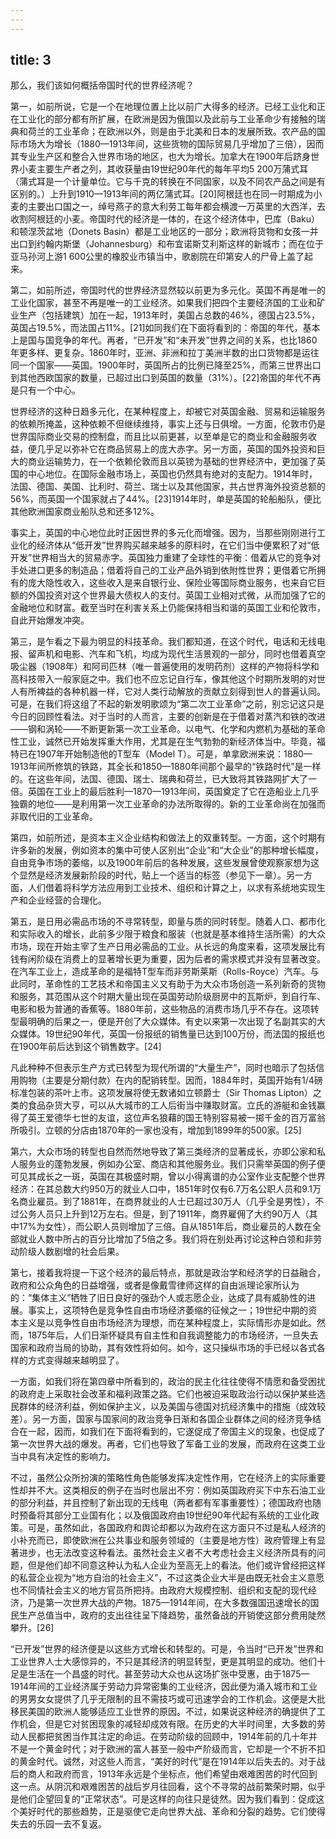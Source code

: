 ```yaml
---
---
---
```

title: 3
---




那么，我们该如何概括帝国时代的世界经济呢？

第一，如前所说，它是一个在地理位置上比以前广大得多的经济。已经工业化和正在工业化的部分都有所扩展，在欧洲是因为俄国以及此前与工业革命少有接触的瑞典和荷兰的工业革命；在欧洲以外，则是由于北美和日本的发展所致。农产品的国际市场大为增长（1880—1913年间，这些货物的国际贸易几乎增加了三倍），因而其专业生产区和整合入世界市场的地区，也大为增长。加拿大在1900年后跻身世界小麦主要生产者之列，其收获量由19世纪90年代的每年平均5 200万蒲式耳（蒲式耳是一个计量单位。它与千克的转换在不同国家，以及不同农产品之间是有区别的。）上升到1910—1913年间的两亿蒲式耳。[20]阿根廷也在同一时期成为小麦的主要出口国之一，绰号燕子的意大利劳工每年都会横渡一万英里的大西洋，去收割阿根廷的小麦。帝国时代的经济是一体的，在这个经济体中，巴库（Baku）和顿涅茨盆地（Donets Basin）都是工业地区的一部分；欧洲将货物和女孩一并出口到约翰内斯堡（Johannesburg）和布宜诺斯艾利斯这样的新城市；而在位于亚马孙河上游1 600公里的橡胶业市镇当中，歌剧院在印第安人的尸骨上盖了起来。

第二，如前所述，帝国时代的世界经济显然较以前更为多元化。英国不再是唯一的工业化国家，甚至不再是唯一的工业经济。如果我们把四个主要经济国的工业和矿业生产（包括建筑）加在一起，1913年时，美国占总数的46%，德国占23.5%，英国占19.5%，而法国占11%。[21]如同我们在下面将看到的：帝国的年代，基本上是国与国竞争的年代。再者，“已开发”和“未开发”世界之间的关系，也比1860年更多样、更复杂。1860年时，亚洲、非洲和拉丁美洲半数的出口货物都是运往同一个国家——英国。1900年时，英国所占的比例已降至25%，而第三世界出口到其他西欧国家的数量，已超过出口到英国的数量（31%）。[22]帝国的年代不再是只有一个中心。

世界经济的这种日趋多元化，在某种程度上，却被它对英国金融、贸易和运输服务的依赖所掩盖，这种依赖不但继续维持，事实上还与日俱增。一方面，伦敦市仍是世界国际商业交易的控制盘，而且比以前更甚，以至单是它的商业和金融服务收益，便几乎足以弥补它在商品贸易上的庞大赤字。另一方面，英国的国外投资和巨大的商业运输势力，在一个依赖伦敦而且以英镑为基础的世界经济中，更加强了英国的中心地位。在国际金融市场上，英国也仍然具有绝对的支配力。1914年时，法国、德国、美国、比利时、荷兰、瑞士以及其他国家，共占世界海外投资总额的56%，而英国一个国家就占了44%。[23]1914年时，单是英国的轮船船队，便比其他欧洲国家商业船队总和还多12%。

事实上，英国的中心地位此时正因世界的多元化而增强。因为，当那些刚刚进行工业化的经济体从“低开发”世界购买越来越多的原料时，在它们当中便累积了对“低开发”世界相当大的贸易赤字。英国独力重建了全球性的平衡：借着从它的竞争对手处进口更多的制造品；借着将自己的工业产品外销到依附性世界；更借着它所拥有的庞大隐性收入，这些收入是来自银行业、保险业等国际商业服务，也来自它巨额的外国投资对这个世界最大债权人的支付。英国工业相对式微，从而加强了它的金融地位和财富。截至当时在利害关系上仍能保持相当和谐的英国工业和伦敦市，自此开始爆发冲突。

第三，是乍看之下最为明显的科技革命。我们都知道，在这个时代，电话和无线电报、留声机和电影、汽车和飞机，均成为现代生活景观的一部分，同时也借着真空吸尘器（1908年）和阿司匹林（唯一普遍使用的发明药剂）这样的产物将科学和高科技带入一般家庭之中。我们也不应忘记自行车，像其他这个时期所发明的对世人有所裨益的各种机器一样，它对人类行动解放的贡献立刻得到世人的普遍认同。可是，在我们将这组了不起的新发明歌颂为“第二次工业革命”之前，别忘记这只是今日的回顾性看法。对于当时的人而言，主要的创新是在于借着对蒸汽和铁的改进——钢和涡轮——不断更新第一次工业革命。以电气、化学和内燃机为基础的革命性工业，诚然已开始发挥重大作用，尤其是在生气勃勃的新经济体当中。毕竟，福特已在1907年开始制造他的T型车（Model T）。可是，单拿欧洲来说：1880—1913年间所修筑的铁路，其全长和1850—1880年间那个最早的“铁路时代”是一样的。在这些年间，法国、德国、瑞士、瑞典和荷兰，已大致将其铁路网扩大了一倍。英国在工业上的最后胜利—1870—1913年间，英国奠定了它在造船业上几乎独霸的地位——是利用第一次工业革命的办法所取得的。新的工业革命尚在加强而非取代旧的工业革命。

第四，如前所述，是资本主义企业结构和做法上的双重转型。一方面，这个时期有许多新的发展，例如资本的集中可使人区别出“企业”和“大企业”的那种增长幅度，自由竞争市场的萎缩，以及1900年前后的各种发展，这些发展曾使观察家想为这个显然是经济发展新阶段的时代，贴上一个适当的标签（参见下一章）。另一方面，人们借着将科学方法应用到工业技术、组织和计算之上，以求有系统地实现生产和企业经营的合理化。

第五，是日用必需品市场的不寻常转型，即量与质的同时转型。随着人口、都市化和实际收入的增长，此前多少限于粮食和服装（也就是基本维持生活所需）的大众市场，现在开始主宰了生产日用必需品的工业。从长远的角度来看，这项发展比有钱有闲阶级在消费上的显著增长更为重要，因为后者的需求模式并没有显著改变。在汽车工业上，造成革命的是福特T型车而非劳斯莱斯（Rolls-Royce）汽车。与此同时，革命性的工艺技术和帝国主义又有助于为大众市场创造一系列新奇的货物和服务，其范围从这个时期大量出现在英国劳动阶级厨房中的瓦斯炉，到自行车、电影和极为普通的香蕉等。1880年前，这些物品的消费市场几乎不存在。这项转型最明确的后果之一，便是开创了大众媒体。有史以来第一次出现了名副其实的大众媒体。19世纪90年代，英国一份报纸的销售量已达到100万份，而法国的报纸也在1900年前后达到这个销售数字。[24]

凡此种种不但表示生产方式已转型为现代所谓的“大量生产”，同时也暗示了包括信用购物（主要是分期付款）在内的配销转型。因而，1884年时，英国开始有1/4磅标准包装的茶叶上市。这项发展将使无数诸如立顿爵士（Sir Thomas Lipton）之类的食品杂货大亨，可以从大城市的工人后街当中赚取财富。立氏的游艇和金钱赢得了英王爱德华七世的友谊，这位声名狼藉的国王特别容易被一掷千金的百万富翁所吸引。立顿的分店由1870年的一家也没有，增加到1899年的500家。[25]

第六，大众市场的转型也自然而然地导致了第三类经济的显著成长，亦即公家和私人服务业的蓬勃发展，例如办公室、商店和其他服务业。我们只需举英国的例子便可见其成长之一斑，英国在其极盛时期，曾以小得离谱的办公室作业支配整个世界经济：在其总数大约950万的就业人口中，1851年时仅有6.7万名公职人员和9.1万名商业雇员。到了1881年，在商界就业的人士已超过30万人（几乎全是男性），不过公务人员只上升到12万左右。但是，到了1911年，商界雇佣了大约90万人（其中17%为女性），而公职人员则增加了三倍。自从1851年后，商业雇员的人数在全部就业人数中所占的百分比增加了5倍之多。我们将在别处再讨论这种白领和非劳动阶级人数剧增的社会后果。

第七，接着我将提一下这个经济的最后特点，那就是政治学和经济学的日益融合，政府和公众角色的日益增强，或者是像戴雪律师这样的自由派理论家所认为的：“集体主义”牺牲了旧日良好的强劲个人或志愿企业，达成了具有威胁性的进展。事实上，这项特色是竞争性自由市场经济萎缩的征候之一；19世纪中期的资本主义是以竞争性自由市场经济为理想，而在某种程度上，实际情形亦是如此。然而，1875年后，人们日渐怀疑具有自主性和自我调整能力的市场经济，一旦失去国家和政府当局的协助，其有效性将如何。如今，这只操纵市场的手已经以各式各样的方式变得越来越明显了。

一方面，如我们将在第四章中所看到的，政治的民主化往往使得不情愿和备受困扰的政府走上采取社会改革和福利政策之路。它们也被迫采取政治行动以保护某些选民群体的经济利益，例如保护主义，以及美国与德国对抗经济集中的措施（成效较差）。另一方面，国家与国家间的政治竞争日渐和各国企业群体之间的经济竞争结合在一起，因而，如我们在下面将看到的，它遂促成了帝国主义的现象，也促成了第一次世界大战的爆发。再者，它们也导致了军备工业的发展，而政府在这类工业当中具有决定性的影响力。

不过，虽然公众所扮演的策略性角色能够发挥决定性作用，它在经济上的实际重要性却并不大。这类相反的例子在当时也层出不穷：例如英国政府买下中东石油工业的部分利益，并且控制了新出现的无线电（两者都有军事重要性）；德国政府也随时预备将其部分工业国有化；以及俄国政府由19世纪90年代起有系统的工业化政策。可是，虽然如此，各国政府和舆论却都以为政府在这方面只不过是私人经济的小补充而已，即使欧洲在公共事业和服务领域的（主要是地方性）政府管理上有显著进步，也无法改变这种看法。虽然社会主义者不大考虑社会主义经济所具有的问题，但是他们却不同意这种认为私人企业为至高无上的看法。他们或许曾经把这样的私营企业视为“地方自治的社会主义”，不过这类企业大半是由既无社会主义意愿也不同情社会主义的地方官员所把持。由政府大规模控制、组织和支配的现代经济，乃是第一次世界大战的产物。1875—1914年间，在大多数强国迅速增长的国民生产总值当中，政府的支出往往呈下降趋势，虽然备战的开销使这部分费用陡然攀升。[26]

“已开发”世界的经济便是以这些方式增长和转型的。可是，令当时“已开发”世界和工业世界人士大感惊异的，不只是其经济的明显转型，更是其明显的成功。他们十足是生活在一个昌盛的时代。甚至劳动大众也从这场扩张中受惠，由于1875—1914年间的工业经济属于劳动力异常密集的工业经济，因此便为涌入城市和工业的男男女女提供了几乎无限制的且不需技巧或可迅速学会的工作机会。这便是大批移民美国的欧洲人能够适应工业世界的原因。不过，如果说这种经济的确提供了工作机会，但是它对贫困现象的减轻却成效有限。在历史的大半时间里，大多数的劳动人民都把贫困当作其注定的命运。在劳动阶级的回顾中，1914年前的几十年并不是一个黄金时代；对于欧洲的富人甚至一般中产阶级而言，它却是一个不折不扣的黄金时代。诚然，对这些人而言，“美好的时代”是在1914年以后失去的。对于战后的商人和政府而言，1913年永远是个坐标点，他们希望由艰难困苦的时代回到这一点。从阴沉和艰难困苦的战后岁月往回看，这个不寻常的战前繁荣时期，似乎是他们企望回复的“正常状态”。可是这样的向往只是徒然。因为我们看到：促成这个美好时代的那些趋势，正是驱使它走向世界大战、革命和分裂的趋势。它们使得失去的乐园一去不复返。